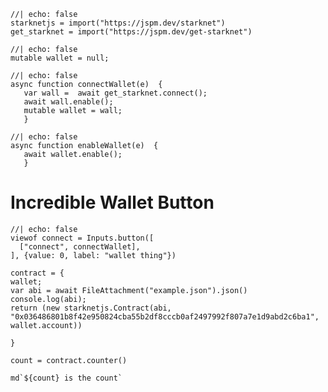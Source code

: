 ```ojs
//| echo: false
starknetjs = import("https://jspm.dev/starknet")
get_starknet = import("https://jspm.dev/get-starknet")
```

```ojs
//| echo: false
mutable wallet = null;
```

```ojs
//| echo: false
async function connectWallet(e)  {
   var wall =  await get_starknet.connect();
   await wall.enable();
   mutable wallet = wall;
   }
```

```ojs
//| echo: false
async function enableWallet(e)  {
   await wallet.enable();
   }
```

# Incredible Wallet Button
```ojs
//| echo: false
viewof connect = Inputs.button([
  ["connect", connectWallet],
], {value: 0, label: "wallet thing"})
```



```ojs
contract = {
wallet;
var abi = await FileAttachment("example.json").json()
console.log(abi);
return (new starknetjs.Contract(abi, "0x036486801b8f42e950824cba55b2df8cccb0af2497992f807a7e1d9abd2c6ba1", wallet.account))

}
```

```ojs
count = contract.counter()
```

```ojs
md`${count} is the count`
```
